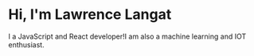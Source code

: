# Hi, I'm Lawrence Langat

I a JavaScript and React developer!I am also a machine learning and IOT enthusiast.
